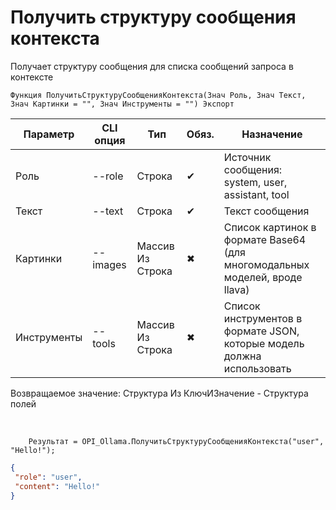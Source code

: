 ﻿---
sidebar_position: 8
---


# Получить структуру сообщения контекста
 Получает структуру сообщения для списка сообщений запроса в контексте



`Функция ПолучитьСтруктуруСообщенияКонтекста(Знач Роль, Знач Текст, Знач Картинки = "", Знач Инструменты = "") Экспорт`

  | Параметр | CLI опция | Тип | Обяз. | Назначение |
  |-|-|-|-|-|
  | Роль | --role | Строка | &#x2714; | Источник сообщения: system, user, assistant, tool |
  | Текст | --text | Строка | &#x2714; | Текст сообщения |
  | Картинки | --images | Массив Из Строка | &#x2716; | Список картинок в формате Base64 (для многомодальных моделей, вроде llava) |
  | Инструменты | --tools | Массив Из Строка | &#x2716; | Список инструментов в формате JSON, которые модель должна использовать |

  
  Возвращаемое значение:   Структура Из КлючИЗначение - Структура полей

<br/>




```bsl title="Пример использования для 1С:Предприятие/OneScript"
    Результат = OPI_Ollama.ПолучитьСтруктуруСообщенияКонтекста("user", "Hello!");
```
    



```json title="Результат"
{
 "role": "user",
 "content": "Hello!"
}
```
